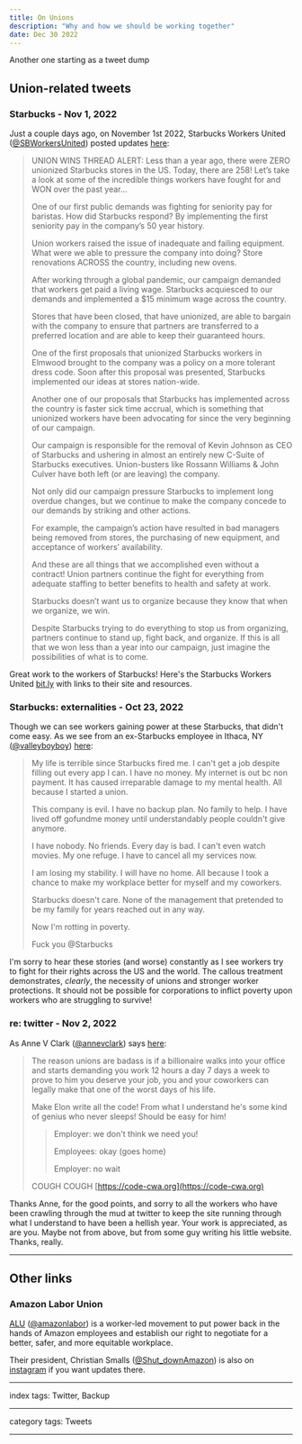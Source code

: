 ```yaml
---
title: On Unions
description: "Why and how we should be working together"
date: Dec 30 2022
---
```


Another one starting as a tweet dump

## Union-related tweets

### Starbucks - Nov 1, 2022

Just a couple days ago, on November 1st 2022, Starbucks Workers United ([@SBWorkersUnited](https://twitter.com/SBWorkersUnited)) posted updates [here](https://twitter.com/SBWorkersUnited/status/1587530037443678210?t=8uPVCxI-kUTL7tvmn7kfqQ&s=19):

> UNION WINS THREAD ALERT: Less than a year ago, there were ZERO unionized Starbucks stores in the US. Today, there are 258! Let’s take a look at some of the incredible things workers have fought for and WON over the past year…
>
> One of our first public demands was fighting for seniority pay for baristas. How did Starbucks respond? By implementing the first seniority pay in the company’s 50 year history.
>
> Union workers raised the issue of inadequate and failing equipment. What were we able to pressure the company into doing? Store renovations ACROSS the country, including new ovens.
>
> After working through a global pandemic, our campaign demanded that workers get paid a living wage. Starbucks acquiesced to our demands and implemented a $15 minimum wage across the country.
>
> Stores that have been closed, that have unionized, are able to bargain with the company to ensure that partners are transferred to a preferred location and are able to keep their guaranteed hours.
>
> One of the first proposals that unionized Starbucks workers in Elmwood brought to the company was a policy on a more tolerant dress code. Soon after this proposal was presented, Starbucks implemented our ideas at stores nation-wide.
>
> Another one of our proposals that Starbucks has implemented across the country is faster sick time accrual, which is something that unionized workers have been advocating for since the very beginning of our campaign.
>
> Our campaign is responsible for the removal of Kevin Johnson as CEO of Starbucks and ushering in almost an entirely new C-Suite of Starbucks executives. Union-busters like Rossann Williams & John Culver have both left (or are leaving) the company.
>
> Not only did our campaign pressure Starbucks to implement long overdue changes, but we continue to make the company concede to our demands by striking and other actions.
>
> For example, the campaign’s action have resulted in bad managers being removed from stores, the purchasing of new equipment, and acceptance of workers’ availability.
>
> And these are all things that we accomplished even without a contract! Union partners continue the fight for everything from adequate staffing to better benefits to health and safety at work.
>
> Starbucks doesn’t want us to organize because they know that when we organize, we win.
>
> Despite Starbucks trying to do everything to stop us from organizing, partners continue to stand up, fight back, and organize. If this is all that we won less than a year into our campaign, just imagine the possibilities of what is to come.

Great work to the workers of Starbucks! Here's the Starbucks Workers United [bit.ly](https://bit.ly/m/sbworkersunited) with links to their site and resources.

### Starbucks: externalities - Oct 23, 2022

Though we can see workers gaining power at these Starbucks, that didn't come easy. As we see from an ex-Starbucks employee in Ithaca, NY ([@valleyboyboy](https://twitter.com/valleyboyboy)) [here](https://twitter.com/valleyboyboy/status/1584304485148798976):

> My life is terrible since Starbucks fired me. I can't get a job despite filling out every app I can. I have no money. My internet is out bc non payment. It has caused irreparable damage to my mental health. All because I started a union.
>
> This company is evil. I have no backup plan. No family to help. I have lived off gofundme money until understandably people couldn't give anymore.
>
> I have nobody. No friends. Every day is bad. I can't even watch movies. My one refuge. I have to cancel all my services now.
>
> I am losing my stability. I will have no home. All because I took a chance to make my workplace better for myself and my coworkers.
>
> Starbucks doesn't care. None of the management that pretended to be my family for years reached out in any way.
>
> Now I'm rotting in poverty.
>
> Fuck you @Starbucks

I'm sorry to hear these stories (and worse) constantly as I see workers try to fight for their rights across the US and the world. The callous treatment demonstrates, _clearly_, the necessity of unions and stronger worker protections. It should not be possible for corporations to inflict poverty upon workers who are struggling to survive!

### re: twitter - Nov 2, 2022

As Anne V Clark ([@annevclark](https://twitter.com/annevclark)) says [here](https://twitter.com/annevclark/status/1587815235469066241?t=iI1B3ulwTNVOLhZAWBujMw&s=19):

> The reason unions are badass is if a billionaire walks into your office and starts demanding you work 12 hours a day 7 days a week to prove to him you deserve your job, you and your coworkers can legally make that one of the worst days of his life.
>
> Make Elon write all the code! From what I understand he's some kind of genius who never sleeps! Should be easy for him!
>
> > Employer: we don't think we need you!
> >
> > Employees: okay (goes home)
> >
> > Employer: no wait
>
> COUGH COUGH [https://code-cwa.org](https://code-cwa.org)

Thanks Anne, for the good points, and sorry to all the workers who have been crawling through the mud at twitter to keep the site running through what I understand to have been a hellish year. Your work is appreciated, as are you. Maybe not from above, but from some guy writing his little website. Thanks, really.

---

## Other links

### Amazon Labor Union

[ALU](https://www.amazonlaborunion.org/) ([@amazonlabor](https://twitter.com/amazonlabor)) is a worker-led movement to put power back in the hands of Amazon employees and establish our right to negotiate for a better, safer, and more equitable workplace.

Their president, Christian Smalls ([@Shut_downAmazon](https://twitter.com/Shut_downAmazon)) is also on [instagram](https://www.instagram.com/chris.smalls_/) if you want updates there.

---

index tags: Twitter, Backup

---

category tags: Tweets

---
